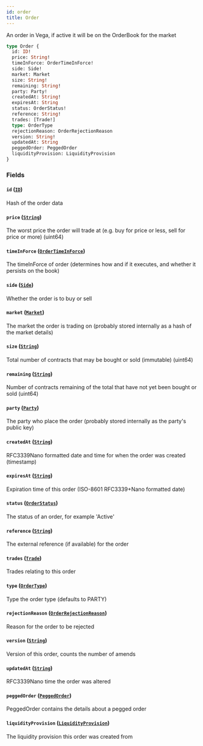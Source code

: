 ```yaml
---
id: order
title: Order
---
```



An order in Vega, if active it will be on the OrderBook for the market

```graphql
type Order {
  id: ID!
  price: String!
  timeInForce: OrderTimeInForce!
  side: Side!
  market: Market
  size: String!
  remaining: String!
  party: Party!
  createdAt: String!
  expiresAt: String
  status: OrderStatus!
  reference: String!
  trades: [Trade!]
  type: OrderType
  rejectionReason: OrderRejectionReason
  version: String!
  updatedAt: String
  peggedOrder: PeggedOrder
  liquidityProvision: LiquidityProvision
}
```


### Fields

#### `id` ([`ID`](/docs/testnet/graphql/scalars/id))

Hash of the order data


#### `price` ([`String`](/docs/testnet/graphql/scalars/string))

The worst price the order will trade at (e.g. buy for price or less, sell for price or more) (uint64)


#### `timeInForce` ([`OrderTimeInForce`](/docs/testnet/graphql/enums/order-time-in-force))

The timeInForce of order (determines how and if it executes, and whether it persists on the book)


#### `side` ([`Side`](/docs/testnet/graphql/enums/side))

Whether the order is to buy or sell


#### `market` ([`Market`](/docs/testnet/graphql/objects/market))

The market the order is trading on (probably stored internally as a hash of the market details)


#### `size` ([`String`](/docs/testnet/graphql/scalars/string))

Total number of contracts that may be bought or sold (immutable) (uint64)


#### `remaining` ([`String`](/docs/testnet/graphql/scalars/string))

Number of contracts remaining of the total that have not yet been bought or sold (uint64)


#### `party` ([`Party`](/docs/testnet/graphql/objects/party))

The party who place the order (probably stored internally as the party's public key)


#### `createdAt` ([`String`](/docs/testnet/graphql/scalars/string))

RFC3339Nano formatted date and time for when the order was created (timestamp)


#### `expiresAt` ([`String`](/docs/testnet/graphql/scalars/string))

Expiration time of this order (ISO-8601 RFC3339+Nano formatted date)


#### `status` ([`OrderStatus`](/docs/testnet/graphql/enums/order-status))

The status of an order, for example 'Active'


#### `reference` ([`String`](/docs/testnet/graphql/scalars/string))

The external reference (if available) for the order


#### `trades` ([`Trade`](/docs/testnet/graphql/objects/trade))

Trades relating to this order


#### `type` ([`OrderType`](/docs/testnet/graphql/enums/order-type))

Type the order type (defaults to PARTY)


#### `rejectionReason` ([`OrderRejectionReason`](/docs/testnet/graphql/enums/order-rejection-reason))

Reason for the order to be rejected


#### `version` ([`String`](/docs/testnet/graphql/scalars/string))

Version of this order, counts the number of amends


#### `updatedAt` ([`String`](/docs/testnet/graphql/scalars/string))

RFC3339Nano time the order was altered


#### `peggedOrder` ([`PeggedOrder`](/docs/testnet/graphql/objects/pegged-order))

PeggedOrder contains the details about a pegged order


#### `liquidityProvision` ([`LiquidityProvision`](/docs/testnet/graphql/objects/liquidity-provision))

The liquidity provision this order was created from




